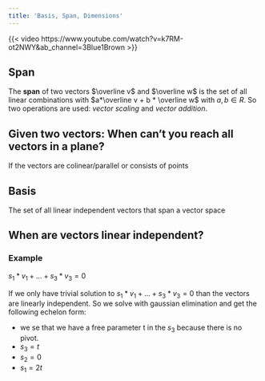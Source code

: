 ```yaml
---
title: 'Basis, Span, Dimensions'
---
```




{{< video https://www.youtube.com/watch?v=k7RM-ot2NWY&ab_channel=3Blue1Brown >}}

## Span

The **span** of two vectors $\overline v$ and $\overline w$ is the set of all linear combinations with $a*\overline v + b * \overline w$ with $a,b \in R$. 
So two operations are used: *vector scaling* and *vector addition*. 



::: {.callout-caution collapse="true"}
## Given two vectors: When can't you reach all vectors in a plane?

If the vectors are colinear/parallel or consists of points
:::


## Basis

:::{.callout-note}
The set of all linear independent vectors that span a vector space
:::


## When are vectors linear independent?

### Example

$s_1*v_1 + ...+ s_3*v_3 = 0$


\begin{pmatrix}

-2 & 1 & 4 & |& 0 \\
6 & 1 & -12 &|& 0 \\
1 & 1 & -2 &| & 0

\end{pmatrix}






If we only have trivial solution to $s_1*v_1 + ...+ s_3*v_3 = 0$ than the vectors are linearly independent.
So we solve with gaussian elimination and get the following echelon form:

\begin{pmatrix}
-2 & 1 & 4 & |& 0 \\
0 & 4 & 0 & | & 0 \\
0 & 0 & 0 & | & 0 
\end{pmatrix}

  - we se that we have a free parameter t in the $s_3$ because there is no pivot.
  - $s_3 = t$
  - $s_2 = 0$
  - $s_1 = 2t$
  